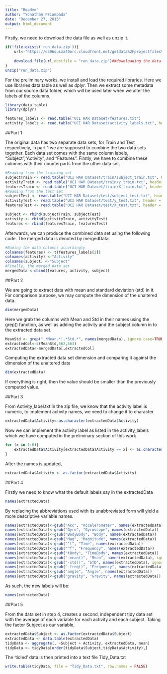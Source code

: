 ```yaml
---
title: "Readme"
author: "Yonathan Priambada"
date: "December 27, 2015"
output: html_document
---
```


Firstly, we need to download the data file as well as unzip it.

```r
if(!file.exists('run_data.zip')){
    url<-"https://d396qusza40orc.cloudfront.net/getdata%2Fprojectfiles%2FUCI%20HAR%20Dataset.zip"
    
    download.file(url,destfile = "run_data.zip")##downloading the data file
}
unzip("run_data.zip")
```

For the preliminary works, we install and load the required libraries. Here we use libraries data.table as well as dplyr. Then we extract some metadata from our source data folder, which will be used later when we alter the labels of the columns.

```r

library(data.table)
library(dplyr)

```
```r
features_labels <- read.table("UCI HAR Dataset/features.txt")
activity_labels <- read.table("UCI HAR Dataset/activity_labels.txt", header = FALSE)
```

##Part 1

The original data has two separate data sets, for Train and Test respectively, in part 1 we are supposed to combine the two data sets together. Each data set comes with the same column labels, "Subject","Activity", and "Features". Firstly, we have to combine these columns with their counterparts from the other data set.
```r
#Reading from the training set
subjectTrain <- read.table("UCI HAR Dataset/train/subject_train.txt", header = FALSE)
activityTrain <- read.table("UCI HAR Dataset/train/y_train.txt", header = FALSE)
featuresTrain <- read.table("UCI HAR Dataset/train/X_train.txt", header = FALSE)
#Reading from the test set
subjectTest <- read.table("UCI HAR Dataset/test/subject_test.txt", header = FALSE)
activityTest <- read.table("UCI HAR Dataset/test/y_test.txt", header = FALSE)
featuresTest <- read.table("UCI HAR Dataset/test/X_test.txt", header = FALSE)

subject <- rbind(subjectTrain, subjectTest)
activity <- rbind(activityTrain, activityTest)
features <- rbind(featuresTrain, featuresTest)
```
Afterwards, we can produce the combined data set using the following code. The merged data is denoted by mergedData.
```r
#Naming the data columns accordingly
colnames(features) <- t(features_labels[2])
colnames(activity) <-"Activity"
colnames(subject) <-"Subject"
#Finally, the merged data set
mergedData <-cbind(features, activity, subject)

```

##Part 2

We are going to extract data with mean and standard deviation (std) in it.
For comparison purpose, we may compute the dimension of the unaltered data.
```r
dim(mergedData)
```
Here we grab the columns with Mean and Std in their names using the grep() function, as well as adding the activity and the subject column in to the extracted data set.
```r
MeanStd <- grep(".*Mean.*|.*Std.*", names(mergedData), ignore.case=TRUE)
extractedCol<-c(MeanStd,562,563)
extractedData<-mergedData[,extractedCol]
```
Computing the extracted data set dimension and comparing it against the dimension of the unaltered data
```r
dim(extractedData)
```
If everything is right, then the value should be smaller than the previously computed value.


##Part 3

From Activity_label.txt in the zip file, we know that the activity label is numeric, to implement activity names, we need to change it to character

```r
extractedData$Activity<-as.character(extractedData$Activity)
```
Now we can implement the activity label as listed in the activity_labels which we have computed in the preliminary section of this work
```r
for (x in 1:6){
    extractedData$Activity[extractedData$Activity == x] <- as.character(activity_labels[x,2])
}
```
After the names is updated, 
```r
extractedData$Activity <- as.factor(extractedData$Activity)
```

##Part 4 

Firstly we need to know what the default labels say in the extractedData
```r
names(extractedData)
```
By replacing the abbreviations used with its unabbreviated form will yield a more descriptive variable names.
```r
names(extractedData)<-gsub("Acc", "Accelerometer", names(extractedData))
names(extractedData)<-gsub("Gyro", "Gyroscope", names(extractedData))
names(extractedData)<-gsub("BodyBody", "Body", names(extractedData))
names(extractedData)<-gsub("Mag", "Magnitude", names(extractedData))
names(extractedData)<-gsub("^t", "Time", names(extractedData))
names(extractedData)<-gsub("^f", "Frequency", names(extractedData))
names(extractedData)<-gsub("tBody", "TimeBody", names(extractedData))
names(extractedData)<-gsub("-mean()", "Mean", names(extractedData), ignore.case = TRUE)
names(extractedData)<-gsub("-std()", "STD", names(extractedData), ignore.case = TRUE)
names(extractedData)<-gsub("-freq()", "Frequency", names(extractedData), ignore.case = TRUE)
names(extractedData)<-gsub("angle", "Angle", names(extractedData))
names(extractedData)<-gsub("gravity", "Gravity", names(extractedData))
```
As such, the new labels will be:
```r
names(extractedData)
```

##Part 5 

From the data set in step 4, creates a second, independent tidy data set with the average of each variable for each activity and each subject. Taking the factor Subject as our variable,
```r
extractedData$Subject <- as.factor(extractedData$Subject)
extractedData <- data.table(extractedData)
tidyData <- aggregate(. ~Subject + Activity, extractedData, mean)
tidyData <- tidyData[order(tidyData$Subject,tidyData$Activity),]
```
The 'tidied' data is then printed into a text file Tidy_Data.txt
```r
write.table(tidyData, file = "Tidy_Data.txt", row.names = FALSE)
```